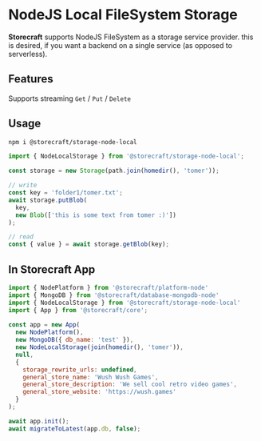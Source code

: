 # NodeJS Local FileSystem Storage

**Storecraft** supports NodeJS FileSystem as a storage service provider.
this is desired, if you want a backend on a single service (as opposed
to serverless).


## Features
Supports streaming `Get` / `Put` / `Delete`

## Usage

```bash
npm i @storecraft/storage-node-local
```

```js
import { NodeLocalStorage } from '@storecraft/storage-node-local';

const storage = new Storage(path.join(homedir(), 'tomer'));

// write
const key = 'folder1/tomer.txt';
await storage.putBlob(
  key,
  new Blob(['this is some text from tomer :)'])
);

// read
const { value } = await storage.getBlob(key);
```



## In Storecraft App

```js
import { NodePlatform } from '@storecraft/platform-node'
import { MongoDB } from '@storecraft/database-mongodb-node'
import { NodeLocalStorage } from '@storecraft/storage-node-local'
import { App } from '@storecraft/core';
 
const app = new App(
  new NodePlatform(),
  new MongoDB({ db_name: 'test' }),
  new NodeLocalStorage(join(homedir(), 'tomer')),
  null, 
  {
    storage_rewrite_urls: undefined,
    general_store_name: 'Wush Wush Games',
    general_store_description: 'We sell cool retro video games',
    general_store_website: 'https://wush.games'
  }
);

await app.init();
await migrateToLatest(app.db, false);

```
